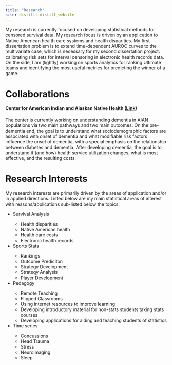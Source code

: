 ```yaml
---
title: "Research"
site: distill::distill_website
---
```


<p>
My research is currently focused on developing statistical methods for censored survival data.  My research focus is driven by an application to Native American health care systems and health disparities.  My first dissertation problem is to extend time-dependent AUROC curves to the multivariate case, which is necessary for my second dissertation project: calibrating risk sets for interval censoring in electronic health records data.  On the side, I am (lightly) working on sports analytics for ranking Ultimate teams and identifying the most useful metrics for predicting the winner of a game.
</p>


<h1>
Collaborations
</h1>
<h4>
Center for American Indian and Alaskan Native Health (<a href="https://coloradosph.cuanschutz.edu/research-and-practice/centers-programs/caianh">Link</a>)
</h4>
<p>
The center is currently working on understanding dementia in AIAN populations via two main pathways and two main outcomes.  On the pre-dementia end, the goal is to understand what sociodemographic factors are associated with onset of dementia and what modifiable risk factors influence the onset of dementia, with a special emphasis on the relationship between diabetes and dementia.  After developing dementia, the goal is to understand if (and how) health service utilization changes, what is most effective, and the resulting costs.
</p>



<h1>
Research Interests
</h1>
<p>
My research interests are primarily driven by the areas of application and/or in applied directions.  Listed below are my main statistical areas of interest with reasons/applications sub-listed below the topics:
<ul>
  <li>Survival Analysis</li>
    <ul>
    <li>Health disparities</li>
    <li>Native American health</li>
    <li>Health care costs</li>
    <li>Electronic health records</li>
  </ul>
  <li>Sports Stats</li>
    <ul>
    <li>Rankings</li>
    <li>Outcome Prediciton</li>
    <li>Strategy Development</li>
    <li>Strategy Analysis</li>
    <li>Player Development</li>
  </ul>
  <li>Pedagogy</li>
    <ul>
      <li>Remote Teaching</li>
      <li>Flipped Classrooms</li>
      <li>Using internet resources to improve learning</li>
      <li>Developing introductory material for non-stats students taking stats courses</li>
      <li>Developing applications for aiding and teaching students of statistics</li>
  </ul>
  <li>Time series</li>
    <ul>
      <li>Concussions</li>
      <li>Head Trauma</li>
      <li>Stress</li>
      <li>Neuroimaging</li>
      <li>Sleep</li>
  </ul>
</ul>
</p>


